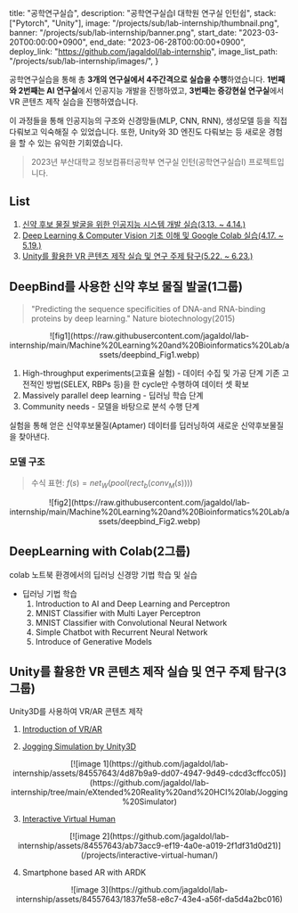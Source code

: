   title: "공학연구실습",
  description: "공학연구실습I 대학원 연구실 인턴쉽",
  stack: ["Pytorch", "Unity"],
  image: "/projects/sub/lab-internship/thumbnail.png",
  banner: "/projects/sub/lab-internship/banner.png",
  start_date: "2023-03-20T00:00:00+0900",
  end_date: "2023-06-28T00:00:00+0900",
  deploy_link: "https://github.com/jagaldol/lab-internship",
  image_list_path: "/projects/sub/lab-internship/images/",
}

공학연구실습을 통해 총 **3개의 연구실에서 4주간격으로 실습을 수행**하였습니다. **1번째와 2번째는 AI 연구실**에서 인공지능 개발을 진행하였고, **3번째는 증강현실 연구실**에서 VR 콘텐츠 제작 실습을 진행하였습니다.

이 과정들을 통해 인공지능의 구조와 신경망들(MLP, CNN, RNN), 생성모델 등을 직접 다뤄보고 익숙해질 수 있었습니다. 또한, Unity와 3D 엔진도 다뤄보는 등 새로운 경험을 할 수 있는 유익한 기회였습니다.

> 2023년 부산대학교 정보컴퓨터공학부 연구실 인턴(공학연구실습I) 프로젝트입니다.

## List

1. [신약 후보 물질 발굴을 위한 인공지능 시스템 개발 실습(3.13. ~ 4.14.)](https://github.com/jagaldol/lab-internship/tree/main/Machine%20Learning%20and%20Bioinformatics%20Lab)
2. [Deep Learning & Computer Vision 기초 이해 및 Google Colab 실습(4.17. ~ 5.19.)](https://github.com/jagaldol/lab-internship/tree/main/Visual%20Intelligence%20and%20Perception%20Lab)
3. [Unity를 활용한 VR 콘텐츠 제작 실습 및 연구 주제 탐구(5.22. ~ 6.23.)](https://github.com/jagaldol/lab-internship/tree/main/eXtended%20Reality%20and%20HCI%20lab)

## DeepBind를 사용한 신약 후보 물질 발굴(1그룹)

> "Predicting the sequence specificities of DNA-and RNA-binding proteins by deep learning." Nature biotechnology(2015)

<div align="center">
  <div className="xl:w-[1000px]">
    ![fig1](https://raw.githubusercontent.com/jagaldol/lab-internship/main/Machine%20Learning%20and%20Bioinformatics%20Lab/assets/deepbind_Fig1.webp)
  </div>
</div>

1. High-throughput experiments(고효율 실험) - 데이터 수집 및 가공 단계
   기존 고전적인 방법(SELEX, RBPs 등)을 한 cycle만 수행하여 데이터 셋 확보
2. Massively parallel deep learning - 딥러닝 학습 단계
3. Community needs - 모델을 바탕으로 분석 수행 단계

실험을 통해 얻은 신약후보물질(Aptamer) 데이터를 딥러닝하여 새로운 신약후보물질을 찾아낸다.

### 모델 구조

> 수식 표현: $f(s) = net_W(pool(rect_b(conv_M(s))))$

<div align="center">
  <div className="xl:w-[1000px]">
    ![fig2](https://raw.githubusercontent.com/jagaldol/lab-internship/main/Machine%20Learning%20and%20Bioinformatics%20Lab/assets/deepbind_Fig2.webp)
  </div>
</div>

## DeepLearning with Colab(2그룹)

colab 노트북 환경에서의 딥러닝 신경망 기법 학습 및 실습

- 딥러닝 기법 학습
  1. Introduction to AI and Deep Learning and Perceptron
  2. MNIST Classifier with Multi Layer Perceptron
  3. MNIST Classifier with Convolutional Neural Network
  4. Simple Chatbot with Recurrent Neural Network
  5. Introduce of Generative Models

## Unity를 활용한 VR 콘텐츠 제작 실습 및 연구 주제 탐구(3그룹)

Unity3D를 사용하여 VR/AR 콘텐츠 제작

1. [Introduction of VR/AR](https://github.com/jagaldol/lab-internship/blob/main/eXtended%20Reality%20and%20HCI%20lab/docs/README.md)

2. [Jogging Simulation by Unity3D](https://github.com/jagaldol/lab-internship/tree/main/eXtended%20Reality%20and%20HCI%20lab/Jogging%20Simulator)

<div align="center">
  <div className="xl:w-[1000px]">
    [![image
    1](https://github.com/jagaldol/lab-internship/assets/84557643/4d87b9a9-dd07-4947-9d49-cdcd3cffcc05)](https://github.com/jagaldol/lab-internship/tree/main/eXtended%20Reality%20and%20HCI%20lab/Jogging%20Simulator)
  </div>
</div>

3. [Interactive Virtual Human](/projects/interactive-virtual-human/)

<div align="center">
  <div className="xl:w-[1000px]">
    [![image
    2](https://github.com/jagaldol/lab-internship/assets/84557643/ab73acc9-ef19-4a0e-a019-2f1df31d0d21)](/projects/interactive-virtual-human/)
  </div>
</div>

4. Smartphone based AR with ARDK

<div align="center">
  <div className="xl:w-[1000px]">
    ![image 3](https://github.com/jagaldol/lab-internship/assets/84557643/1837fe58-e8c7-43e4-a56f-da5d4a2bc016)
  </div>
</div>
